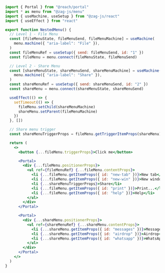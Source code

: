 ```jsx
import { Portal } from "@reach/portal"
import * as menu from "@zag-js/menu"
import { useMachine, useSetup } from "@zag-js/react"
import { useEffect } from "react"

export function NestedMenu() {
  // Level 1 - File Menu
  const [fileMenuState, fileMenuSend, fileMenuMachine] = useMachine(
    menu.machine({ "aria-label": "File" }),
  )
  const fileMenuRef = useSetup({ send: fileMenuSend, id: "1" })
  const fileMenu = menu.connect(fileMenuState, fileMenuSend)

  // Level 2 - Share Menu
  const [shareMenuState, shareMenuSend, shareMenuMachine] = useMachine(
    menu.machine({ "aria-label": "Share" }),
  )
  const shareMenuRef = useSetup({ send: shareMenuSend, id: "2" })
  const shareMenu = menu.connect(shareMenuState, shareMenuSend)

  useEffect(() => {
    setTimeout(() => {
      fileMenu.setChild(shareMenuMachine)
      shareMenu.setParent(fileMenuMachine)
    })
  }, [])

  // Share menu trigger
  const shareMenuTriggerProps = fileMenu.getTriggerItemProps(shareMenu)

  return (
    <>
      <button {...fileMenu.triggerProps}>Click me</button>

      <Portal>
        <div {...fileMenu.positionerProps}>
          <ul ref={fileMenuRef} {...fileMenu.contentProps}>
            <li {...fileMenu.getItemProps({ id: "new-tab" })}>New tab</li>
            <li {...fileMenu.getItemProps({ id: "new-win" })}>New window</li>
            <li {...shareMenuTriggerProps}>Share</li>
            <li {...fileMenu.getItemProps({ id: "print" })}>Print...</li>
            <li {...fileMenu.getItemProps({ id: "help" })}>Help</li>
          </ul>
        </div>
      </Portal>

      <Portal>
        <div {...shareMenu.positionerProps}>
          <ul ref={shareMenuRef} {...shareMenu.contentProps}>
            <li {...shareMenu.getItemProps({ id: "messages" })}>Messages</li>
            <li {...shareMenu.getItemProps({ id: "airdrop" })}>Airdrop</li>
            <li {...shareMenu.getItemProps({ id: "whatsapp" })}>WhatsApp</li>
          </ul>
        </div>
      </Portal>
    </>
  )
}
```
